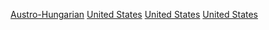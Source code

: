 [[Category:移民美國的歐洲人|Austro-Hungarian]]
[[Category:移民美國的奧地利人|United States]]
[[Category:移民美國的匈牙利人|United States]]
[[Category:移民外國的奧匈帝國人|United States]]
